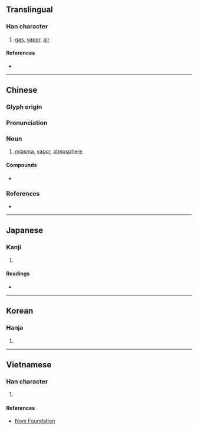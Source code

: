 {{character info/new}}
==Translingual==

===Han character===
{{Han char|rn=84|rad=气|as=04|sn=8|four=80217|canj=ONCSH|ids=⿹气分}}

# [[gas]], [[vapor]], [[air]]

====References====
* {{Han ref|kx=0599.050|dkj=17048|dj=0990.180|hdz=32010.130|uh=6C1B|ud=27675|bh=AA5E|bd=43614}}

----

==Chinese==
{{zh-forms}}

===Glyph origin===
{{Han etym}}

===Pronunciation===
{{zh-pron
|m=fēn
|c=fan1
|h=pfs=
|md=
|mn=hun
|w=
|mc=y
|oc=y
|cat=n
}}

===Noun===
{{zh-noun}}

# [[miasma]], [[vapor]], [[atmosphere]]

====Compounds====
* {{zh-l|氛圍}}

===References===
* {{R:cedict}}

----

==Japanese==

===Kanji===
{{ja-kanji|grade=|rs=气04}}

# {{defn|lang=ja|sort=气04}}

====Readings====
* {{ja-readings|goon=[[ぶん]] (bun)|kanon=[[ふん]] (fun)|kun=[[き]] (ki), [[わざわい]] (wazawai)}}

----

==Korean==

===Hanja===
{{ko-hanja|hangeul=분|eumhun=|rv=bun|mr=pun|y=pun}}

# {{defn|lang=ko|sort=气04}}

----

==Vietnamese==

===Han character===
{{vi-readings|rs=气04| hanviet = phân}}

# {{defn|lang=vi|sort=气04}}

====References====
*[http://nomfoundation.org/common/nom_details.php?codepoint=6c1b Nom Foundation]